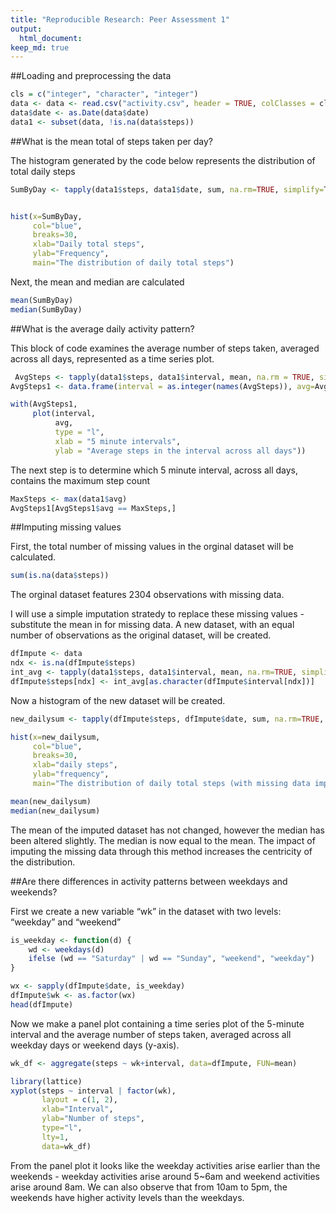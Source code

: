 ---
title: "Reproducible Research: Peer Assessment 1"
output: 
  html_document:
keep_md: true
---

##Loading and preprocessing the data

```{r}
cls = c("integer", "character", "integer")
data <- data <- read.csv("activity.csv", header = TRUE, colClasses = cls, na.strings = "NA")
data$date <- as.Date(data$date)
data1 <- subset(data, !is.na(data$steps))
```

##What is the mean total of steps taken per day?

The histogram generated by the code below represents the distribution of total daily steps
```{r}
SumByDay <- tapply(data1$steps, data1$date, sum, na.rm=TRUE, simplify=T)


hist(x=SumByDay,
     col="blue",
     breaks=30,
     xlab="Daily total steps",
     ylab="Frequency",
     main="The distribution of daily total steps")
```

Next, the mean and median are calculated
```{r}
mean(SumByDay)
median(SumByDay)
```

##What is the average daily activity pattern?

This block of code examines the average number of steps taken, averaged across all days, represented as a time series plot.
```{r}
 AvgSteps <- tapply(data1$steps, data1$interval, mean, na.rm = TRUE, simplify = T)
AvgSteps1 <- data.frame(interval = as.integer(names(AvgSteps)), avg=AvgSteps)

with(AvgSteps1,
     plot(interval,
          avg,
          type = "l",
          xlab = "5 minute intervals",
          ylab = "Average steps in the interval across all days"))
```

The next step is to determine which 5 minute interval, across all days, contains the maximum step count
```{r}
MaxSteps <- max(data1$avg)
AvgSteps1[AvgSteps1$avg == MaxSteps,]
```

##Imputing missing values

First, the total number of missing values in the orginal dataset will be calculated.
```{r}
sum(is.na(data$steps))
```

The orginal dataset features 2304 observations with missing data.

I will use a simple imputation stratedy to replace these missing values - substitute the mean in for missing data. A new dataset, with an equal number of observations as the original dataset, will be created.
```{r}
dfImpute <- data
ndx <- is.na(dfImpute$steps)
int_avg <- tapply(data1$steps, data1$interval, mean, na.rm=TRUE, simplify=T)
dfImpute$steps[ndx] <- int_avg[as.character(dfImpute$interval[ndx])]
```

Now a histogram of the new dataset will be created.
```{r}
new_dailysum <- tapply(dfImpute$steps, dfImpute$date, sum, na.rm=TRUE, simplify=T)

hist(x=new_dailysum,
     col="blue",
     breaks=30,
     xlab="daily steps",
     ylab="frequency",
     main="The distribution of daily total steps (with missing data imputed)")

mean(new_dailysum)
median(new_dailysum)
```

The mean of the imputed dataset has not changed, however the median has been altered slightly.  The median is now equal to the mean.  The impact of imputing the missing data through this method increases the centricity of the distribution.

##Are there differences in activity patterns between weekdays and weekends?

First we create a new variable "wk" in the dataset with two levels: "weekday" and "weekend"
```{r}
is_weekday <- function(d) {
    wd <- weekdays(d)
    ifelse (wd == "Saturday" | wd == "Sunday", "weekend", "weekday")
}

wx <- sapply(dfImpute$date, is_weekday)
dfImpute$wk <- as.factor(wx)
head(dfImpute)
```

Now we make a panel plot containing a time series plot of the 5-minute interval and the average number of steps taken, averaged across all weekday days or weekend days (y-axis).
```{r}
wk_df <- aggregate(steps ~ wk+interval, data=dfImpute, FUN=mean)

library(lattice)
xyplot(steps ~ interval | factor(wk),
       layout = c(1, 2),
       xlab="Interval",
       ylab="Number of steps",
       type="l",
       lty=1,
       data=wk_df)
```

From the panel plot it looks like the weekday activities arise earlier than the weekends - weekday activities arise around 5~6am and weekend activities arise around 8am. We can also observe that from 10am to 5pm, the weekends have higher activity levels than the weekdays.